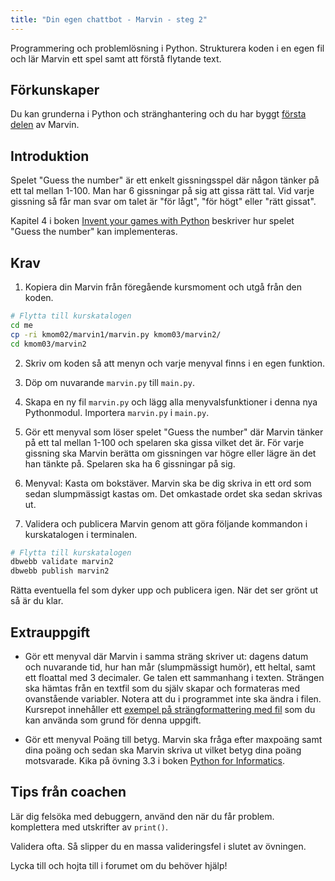 ```yaml
---
title: "Din egen chattbot - Marvin - steg 2"
---
```



Programmering och problemlösning i Python. Strukturera koden i en egen fil och lär Marvin ett spel samt att förstå flytande text.



## Förkunskaper 

Du kan grunderna i Python och stränghantering och du har byggt [första delen](uppgift/din-egen-chattbot-marvin-steg-1) av Marvin.



## Introduktion

Spelet "Guess the number" är ett enkelt gissningsspel där någon tänker på ett tal mellan 1-100. Man har 6 gissningar på sig att gissa rätt tal. Vid varje gissning så får man svar om talet är "för lågt", "för högt" eller "rätt gissat".

Kapitel 4 i boken [Invent your games with Python](kunskap/boken-invent-your-own-computer-games-with-python) beskriver hur spelet "Guess the number" kan implementeras.



## Krav

1. Kopiera din Marvin från föregående kursmoment och utgå från den koden.

```bash
# Flytta till kurskatalogen
cd me
cp -ri kmom02/marvin1/marvin.py kmom03/marvin2/
cd kmom03/marvin2
```

2. Skriv om koden så att menyn och varje menyval finns i en egen funktion.

3. Döp om nuvarande `marvin.py` till `main.py`.

4. Skapa en ny fil `marvin.py` och lägg alla menyvalsfunktioner i denna nya Pythonmodul. Importera `marvin.py` i `main.py`.

5. Gör ett menyval som löser spelet "Guess the number" där Marvin tänker på ett tal mellan 1-100 och spelaren ska gissa vilket det är. För varje gissning ska Marvin berätta om gissningen var högre eller lägre än det han tänkte på. Spelaren ska ha 6 gissningar på sig.

6. Menyval: Kasta om bokstäver. Marvin ska be dig skriva in ett ord som sedan slumpmässigt kastas om. Det omkastade ordet ska sedan skrivas ut.

7. Validera och publicera Marvin genom att göra följande kommandon i kurskatalogen i terminalen.

```bash
# Flytta till kurskatalogen
dbwebb validate marvin2
dbwebb publish marvin2
```

Rätta eventuella fel som dyker upp och publicera igen. När det ser grönt ut så är du klar.



## Extrauppgift

* Gör ett menyval där Marvin i samma sträng skriver ut: dagens datum och nuvarande tid, hur han mår (slumpmässigt humör), ett heltal, samt ett floattal med 3 decimaler. Ge talen ett sammanhang i texten.
Strängen ska hämtas från en textfil som du själv skapar och formateras med ovanstående variabler. Notera att du i programmet inte ska ändra i filen. Kursrepot innehåller ett [exempel på strängformattering med fil](https://github.com/reechani/python/blob/master/example/marvin/format.py) som du kan använda som grund för denna uppgift.

* Gör ett menyval Poäng till betyg. Marvin ska fråga efter maxpoäng samt dina poäng och sedan ska Marvin skriva ut vilket betyg dina poäng motsvarade. Kika på övning 3.3 i boken [Python for Informatics](kunskap/boken-python-for-informatics-exploring-information).



## Tips från coachen

Lär dig felsöka med debuggern, använd den när du får problem. komplettera med utskrifter av `print()`.

Validera ofta. Så slipper du en massa valideringsfel i slutet av övningen.

Lycka till och hojta till i forumet om du behöver hjälp!
